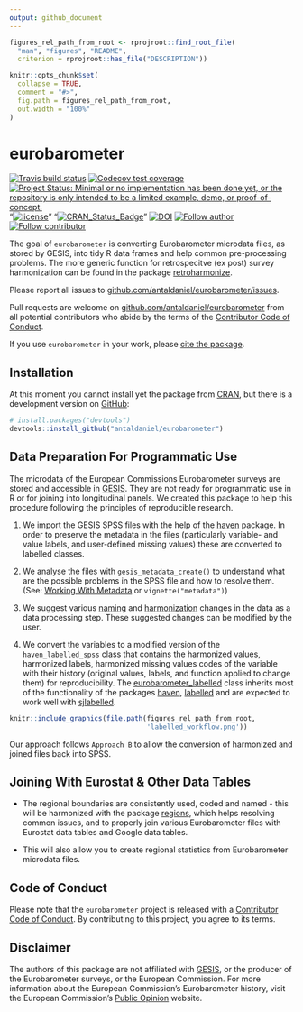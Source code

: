```yaml
---
output: github_document
---
```


<!-- README.md is generated from README.Rmd. Please edit that file -->

```r
figures_rel_path_from_root <- rprojroot::find_root_file(
  "man", "figures", "README", 
  criterion = rprojroot::has_file("DESCRIPTION"))

knitr::opts_chunk$set(
  collapse = TRUE,
  comment = "#>",
  fig.path = figures_rel_path_from_root,
  out.width = "100%"
)
```

# eurobarometer

<!-- badges: start -->
[![Travis build status](https://travis-ci.com/antaldaniel/eurobarometer.svg?branch=master)](https://travis-ci.com/antaldaniel/eurobarometer)
[![Codecov test coverage](https://codecov.io/gh/antaldaniel/eurobarometer/branch/master/graph/badge.svg)](https://codecov.io/gh/antaldaniel/eurobarometer?branch=master)
[![Project Status: Minimal or no implementation has been done yet, or the repository is only intended to be a limited example, demo, or proof-of-concept.](https://www.repostatus.org/badges/latest/concept.svg)](https://www.repostatus.org/#concept)
"[![license](https://img.shields.io/badge/license-GPL--3-blue.svg)](https://www.gnu.org/licenses/gpl-3.0.en.html)"
"[![CRAN_Status_Badge](https://www.r-pkg.org/badges/version/eurobarometer)](https://cran.r-project.org/package=eurobarometer)"
[![DOI](https://zenodo.org/badge/DOI/10.5281/zenodo.3901724.svg)](https://doi.org/10.5281/zenodo.3901724)
[![Follow author](https://img.shields.io/twitter/follow/antaldaniel.svg?style=social)](https://twitter.com/intent/follow?screen_name=antaldaniel)
[![Follow contributor](https://img.shields.io/twitter/follow/martakolcz.svg?style=social)](https://twitter.com/martakolcz?lang=en)
<!-- badges: end -->

The goal of `eurobarometer` is converting Eurobarometer microdata files, as stored by GESIS, into tidy R data frames and help common pre-processing problems. The more generic function for retrospecitve (ex post) survey harmonization can be found in the package [retroharmonize](http://retroharmonize.satellitereport.com/).

Please report all issues to [github.com/antaldaniel/eurobarometer/issues](https://github.com/antaldaniel/eurobarometer/issues).

Pull requests are welcome on [github.com/antaldaniel/eurobarometer]((https://github.com/antaldaniel/eurobarometer/issues))  from all potential contributors who abide by  the terms of the [Contributor Code of Conduct](https://contributor-covenant.org/version/2/0/CODE_OF_CONDUCT.html). 

If you use `eurobarometer` in your work, please [cite the package](https://doi.org/10.5281/zenodo.3825700).

## Installation

At this moment you cannot install yet the package from [CRAN](https://CRAN.R-project.org), but there is a development version on [GitHub](https://github.com/):

``` r
# install.packages("devtools")
devtools::install_github("antaldaniel/eurobarometer")
```

## Data Preparation For Programmatic Use

The microdata of the European Commissions Eurobarometer surveys are stored and accessible in [GESIS](https://www.gesis.org/home). They are not ready for programmatic use in R or for joining into longitudinal panels. We created this package to help this procedure following the principles of reproducible research.

1. We import the GESIS SPSS files with the help of the [haven](https://haven.tidyverse.org/) package. In order to preserve the metadata in the files (particularly variable- and value labels, and user-defined missing values) these are converted to labelled classes.

2. We analyse the files with `gesis_metadata_create()` to understand what are the possible problems in the SPSS file and how to resolve them. (See: [Working With Metadata](http://eurobarometer.danielantal.eu/articles/metadata.html) or `vignette("metadata")`)

3. We suggest various [naming](http://eurobarometer.danielantal.eu/articles/variable_names.html) and [harmonization](http://eurobarometer.danielantal.eu/articles/workflow.html) changes in the data as a data processing step. These suggested changes can be modified by the user.

4. We convert the variables to a modified version of the `haven_labelled_spss` class that contains the harmonized values, harmonized labels, harmonized missing values codes of the variable with their history (original values, labels, and function applied to change them)  for reproducibility. The [eurobarometer_labelled](http://eurobarometer.danielantal.eu/articles/eurobarometer_class.html) class inherits most of the functionality of the packages [haven](https://haven.tidyverse.org/),  [labelled](https://cran.r-project.org/web/packages/labelled/vignettes/intro_labelled.html) and are expected to work well with [sjlabelled](https://strengejacke.github.io/sjlabelled/articles/labelleddata.html).

```r
knitr::include_graphics(file.path(figures_rel_path_from_root, 
                                  'labelled_workflow.png'))
```

Our approach follows `Approach B` to allow the conversion of harmonized and joined files back into SPSS.

## Joining With Eurostat & Other Data Tables

*  The regional boundaries are consistently used, coded and named - this will be harmonized with the package [regions](http://regions.danielantal.eu/), which helps resolving common issues, and to properly join various Eurobarometer files with Eurostat data tables and Google data tables.

* This will also allow you to create regional statistics from Eurobarometer microdata files.

## Code of Conduct

Please note that the `eurobarometer` project is released with a [Contributor Code of Conduct](https://contributor-covenant.org/version/2/0/CODE_OF_CONDUCT.html). By contributing to this project, you agree to its terms.

## Disclaimer

The authors of this package are not affiliated with [GESIS](https://www.gesis.org/home), or the producer of the Eurobarometer surveys, or the European Commission. For more information about the European Commission's Eurobarometer history, visit the European Commission's [Public Opinion](https://ec.europa.eu/commfrontoffice/publicopinion/index.cfm) website.
